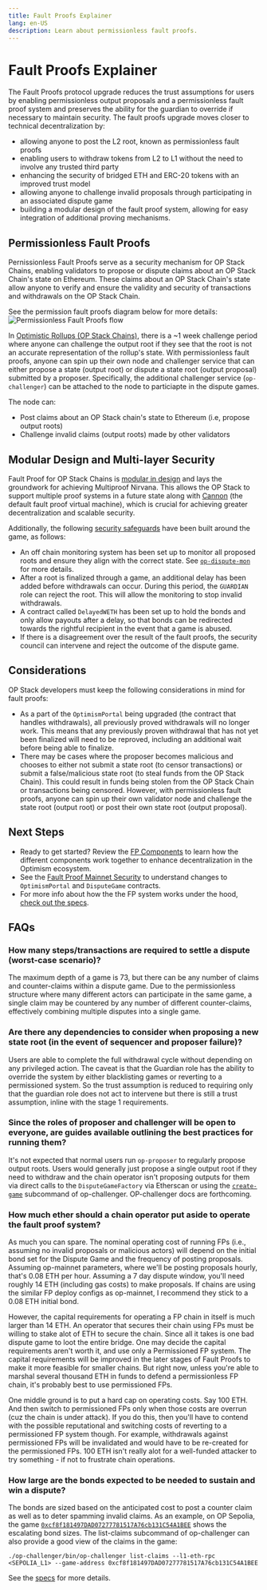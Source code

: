 ```yaml
---
title: Fault Proofs Explainer
lang: en-US
description: Learn about permissionless fault proofs.
---
```



# Fault Proofs Explainer

The Fault Proofs protocol upgrade reduces the trust assumptions for users by enabling permissionless output proposals and a permissionless fault proof system and preserves the ability for the guardian to override if necessary to maintain security. 
The fault proofs upgrade moves closer to technical decentralization by:

*   allowing anyone to post the L2 root, known as permissionless fault proofs
*   enabling users to withdraw tokens from L2 to L1 without the need to involve any trusted third party
*   enhancing the security of bridged ETH and ERC-20 tokens with an improved trust model
*   allowing anyone to challenge invalid proposals through participating in an associated dispute game
*   building a modular design of the fault proof system, allowing for easy integration of additional proving mechanisms.

## Permissionless Fault Proofs

Pernissionless Fault Proofs serve as a security mechanism for OP Stack Chains, enabling validators to propose or dispute claims about an OP Stack Chain's state on Ethereum.
These claims about an OP Stack Chain's state allow anyone to verify and ensure the validity and security of transactions and withdrawals on the OP Stack Chain. 

See the permission fault proofs diagram below for more details:
<br />
<Image src="/img/op-stack/protocol/fp-permissionless.png" alt="Permissionless Fault Proofs flow" width={700} height={600} />

In [Optimistic Rollups (OP Stack Chains)](/stack/protocol/rollup/overview), there is a \~1 week challenge period where anyone can challenge the output root if they see that the root is not an accurate representation of the rollup's state.
With permissionless fault proofs, anyone can spin up their own node and challenger service that can either propose a state (output root) or dispute a state root (output proposal) submitted by a proposer. Specifically, the additional challenger service (`op-challenger`) can be attached to the node to particiapte in the dispute games.

The node can:

*   Post claims about an OP Stack chain's state to Ethereum (i.e, propose output roots)
*   Challenge invalid claims (output roots) made by other validators

## Modular Design and Multi-layer Security

Fault Proof for OP Stack Chains is [modular in design](/stack/protocol/fault-proofs/fp-components#system-design--modularity) and lays the groundwork for achieving Multiproof Nirvana. This allows the OP Stack to support multiple proof systems in a future state along with [Cannon](/stack/protocol/fault-proofs/cannon) (the default fault proof virtual machine), which is crucial for achieving greater decentralization and scalable security.

Additionally, the following [security safeguards](/stack/protocol/fault-proofs/fp-security) have been built around the game, as follows:

*   An off chain monitoring system has been set up to monitor all proposed roots and ensure they align with the correct state. See [`op-dispute-mon`](https://github.com/ethereum-optimism/optimism/blob/develop/op-dispute-mon/README.md?plain=1) for more details.
*   After a root is finalized through a game, an additional delay has been added before withdrawals can occur. During this period, the `GUARDIAN` role can reject the root. This will allow the monitoring to stop invalid withdrawals.
*   A contract called `DelayedWETH` has been set up to hold the bonds and only allow payouts after a delay, so that bonds can be redirected towards the rightful recipient in the event that a game is abused.
*   If there is a disagreement over the result of the fault proofs, the security council can intervene and reject the outcome of the dispute game.

## Considerations

OP Stack developers must keep the following considerations in mind for fault proofs:

*   As a part of the `OptimismPortal` being upgraded (the contract that handles withdrawals), all previously proved withdrawals will no longer work. This means that any previously proven withdrawal that has not yet been finalized will need to be reproved, including an additional wait before being able to finalize.
*   There may be cases where the proposer becomes malicious and chooses to either not submit a state root (to censor transactions) or submit a false/malicious state root (to steal funds from the OP Stack Chain).
    This could result in funds being stolen from the OP Stack Chain or transactions being censored. However, with permissionless fault proofs, anyone can spin up their own validator node and challenge the state root (output root) or post their own state root (output proposal).

## Next Steps

*   Ready to get started? Review the [FP Components](fp-components) to learn how the different components work together to enhance decentralization in the Optimism ecosystem.
*   See the [Fault Proof Mainnet Security](/stack/protocol/fault-proofs/fp-security) to understand changes to `OptimismPortal` and `DisputeGame` contracts.
*   For more info about how the the FP system works under the hood, [check out the specs](https://specs.optimism.io/fault-proof/index.html).

## FAQs

### How many steps/transactions are required to settle a dispute (worst-case scenario)?

The maximum depth of a game is 73, but there can be any number of claims and counter-claims within a dispute game.
Due to the permissionless structure where many different actors can participate in the same game, a single claim may be countered by any number of different counter-claims, effectively combining multiple disputes into a single game.

### Are there any dependencies to consider when proposing a new state root (in the event of sequencer and proposer failure)?

Users are able to complete the full withdrawal cycle without depending on any privileged action.
The caveat is that the Guardian role has the ability to override the system by either blacklisting games or reverting to a permissioned system.
So the trust assumption is reduced to requiring only that the guardian role does not act to intervene but there is still a trust assumption, inline with the stage 1 requirements.

### Since the roles of proposer and challenger will be open to everyone, are guides available outlining the best practices for running them?

It's not expected that normal users run `op-proposer` to regularly propose output roots.
Users would generally just propose a single output root if they need to withdraw and the chain operator isn't proposing outputs for them via direct calls to the `DisputeGameFactory` via Etherscan or using the [`create-game`](https://github.com/ethereum-optimism/optimism/tree/develop/op-challenger#create-game) subcommand of op-challenger.
OP-challenger docs are forthcoming.

### How much ether should a chain operator put aside to operate the fault proof system?
As much you can spare. The nominal operating cost of running FPs (i.e., assuming no invalid proposals or malicious actors) will depend on the initial bond set for the Dispute Game and the frequency of posting proposals. 
Assuming op-mainnet parameters, where we'll be posting proposals hourly, that's 0.08 ETH per hour. Assuming a 7 day dispute window, you'll need roughly 14 ETH (including gas costs) to make proposals.
If chains are using the similar FP deploy configs as op-mainnet, I recommend they stick to a 0.08 ETH initial bond.

However, the capital requirements for operating a FP chain in itself is much larger than 14 ETH. An operator that secures their chain using FPs must be willing to stake alot of ETH to secure the chain. 
Since all it takes is one bad dispute game to loot the entire bridge. One may decide the capital requirements aren't worth it, and use only a Permissioned FP system.
The capital requirements will be improved in the later stages of Fault Proofs to make it more feasible for smaller chains. But right now, unless you're able to marshal several thousand ETH in funds to defend a permissionless FP chain, it's probably best to use permissioned FPs.

One middle ground is to put a hard cap on operating costs. Say 100 ETH. And then switch to permissioned FPs only when those costs are overrun (cuz the chain is under attack). 
If you do this, then you'll have to contend with the possible reputational and switching costs of reverting to a permissioned FP system though. 
For example, withdrawals against permissioned FPs will be invalidated and would have to be re-created for the permissioned FPs. 100 ETH isn't really alot for a well-funded attacker to try something - if not to frustrate chain operations.

### How large are the bonds expected to be needed to sustain and win a dispute?

The bonds are sized based on the anticipated cost to post a counter claim as well as to deter spamming invalid claims.
As an example, on OP Sepolia, the game [`0xcf8f181497DAD07277781517A76cb131C54A1BEE`](https://sepolia.etherscan.io/address/0xcf8f181497DAD07277781517A76cb131C54A1BEE) shows the escalating bond sizes. The list-claims subcommand of op-challenger can also provide a good view of the claims in the game:

```
./op-challenger/bin/op-challenger list-claims --l1-eth-rpc <SEPOLIA_L1> --game-address 0xcf8f181497DAD07277781517A76cb131C54A1BEE
```

See the [specs](https://specs.optimism.io/experimental/fault-proof/stage-one/bond-incentives.html) for more details.
